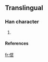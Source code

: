 ==Translingual==

===Han character===
{{Han char|rn=9|rad=人|as=07|sn=9|four=|canj=人中水土 (OLEG)}}

# {{defn|Han}}

====References====
{{Han ref|kx=0106.041|dkj=|dj=|hdz=|uh=3460|ud=13408|bh=|bd=}}



[[fr:㑠]]